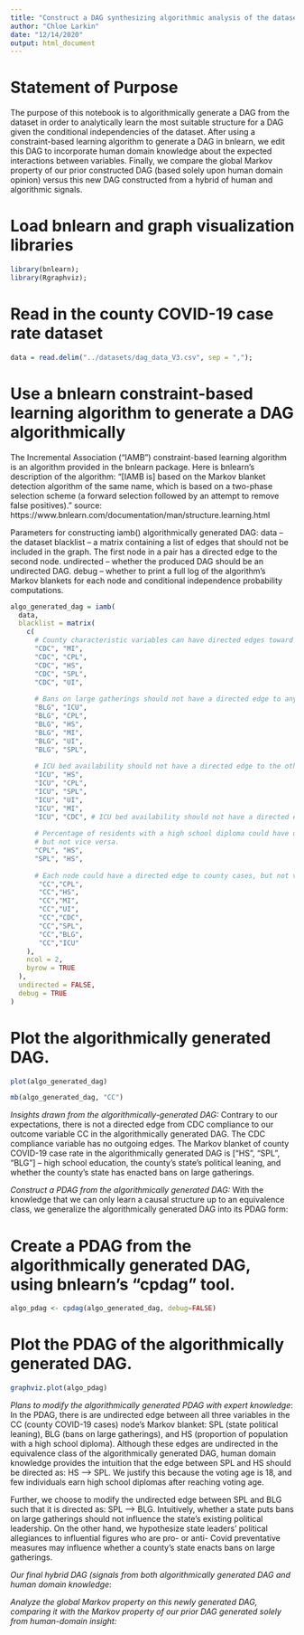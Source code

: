 ```yaml
---
title: "Construct a DAG synthesizing algorithmic analysis of the dataset with expert domain knowledge"
author: "Chloe Larkin"
date: "12/14/2020"
output: html_document
---
```


# Statement of Purpose
The purpose of this notebook is to algorithmically generate a DAG from the dataset in order to analytically learn the most suitable structure for a DAG given
the conditional independencies of the dataset.
After using a constraint-based learning algorithm to generate a DAG in bnlearn, we edit this DAG to incorporate human domain knowledge about the 
expected interactions between variables.
Finally, we compare the global Markov property of our prior constructed DAG (based solely upon human domain opinion) versus this new
DAG constructed from a hybrid of human and algorithmic signals.

# Load bnlearn and graph visualization libraries
```r
library(bnlearn);
library(Rgraphviz);
```

# Read in the county COVID-19 case rate dataset
```r
data = read.delim("../datasets/dag_data_V3.csv", sep = ",");
```

# Use a bnlearn constraint-based learning algorithm to generate a DAG algorithmically
The Incremental Association ("IAMB") constraint-based learning algorithm is an algorithm provided in the bnlearn package.
Here is bnlearn's description of the algorithm:
"[IAMB is] based on the Markov blanket detection algorithm of the same name, which is based on a two-phase selection scheme (a forward selection followed by an attempt to remove false positives)." source: https://www.bnlearn.com/documentation/man/structure.learning.html

Parameters for constructing iamb() algorithmically generated DAG:
data -- the dataset
blacklist -- a matrix containing a list of edges that should not be included in the graph. The first node in a pair has a directed edge to the second node. 
undirected -- whether the produced DAG should be an undirected DAG. 
debug -- whether to print a full log of the algorithm's Markov blankets for each node and conditional independence probability computations.
```r
algo_generated_dag = iamb(
  data,
  blacklist = matrix(
    c(
      # County characteristic variables can have directed edges toward CDC compliance, but not vice versa.
      "CDC", "MI", 
      "CDC", "CPL", 
      "CDC", "HS", 
      "CDC", "SPL", 
      "CDC", "UI", 
      
      # Bans on large gatherings should not have a directed edge to any county characteristic.
      "BLG", "ICU",
      "BLG", "CPL",
      "BLG", "HS",
      "BLG", "MI",
      "BLG", "UI",
      "BLG", "SPL",
      
      # ICU bed availability should not have a directed edge to the other county characteristic variables.
      "ICU", "HS",
      "ICU", "CPL",
      "ICU", "SPL",
      "ICU", "UI",
      "ICU", "MI",
      "ICU", "CDC", # ICU bed availability should not have a directed edge to CDC compliance
      
      # Percentage of residents with a high school diploma could have directed edges to political leanings, 
      # but not vice versa.
      "CPL", "HS",
      "SPL", "HS",
      
      # Each node could have a directed edge to county cases, but not vice versa.
       "CC","CPL",
       "CC","HS", 
       "CC","MI",
       "CC","UI", 
       "CC","CDC", 
       "CC","SPL", 
       "CC","BLG",
       "CC","ICU"
    ),
    ncol = 2,
    byrow = TRUE
  ),
  undirected = FALSE,
  debug = TRUE
)
```

# Plot the algorithmically generated DAG.
```r
plot(algo_generated_dag)
```
```r
mb(algo_generated_dag, "CC")
```

*Insights drawn from the algorithmically-generated DAG:*
Contrary to our expectations, there is not a directed edge from CDC compliance to our outcome variable CC in the algorithmically generated DAG. 
The CDC compliance variable has no outgoing edges. 
The Markov blanket of county COVID-19 case rate in the algorithmically generated DAG is ["HS", "SPL", "BLG"] -- high school education, 
the county's state's political leaning, and whether the county's state has enacted bans on large gatherings. 

*Construct a PDAG from the algorithmically generated DAG:*
With the knowledge that we can only learn a causal structure up to an equivalence class, we generalize the algorithmically generated DAG into its
PDAG form:

# Create a PDAG from the algorithmically generated DAG, using bnlearn's "cpdag" tool.
```r
algo_pdag <- cpdag(algo_generated_dag, debug=FALSE)
```

# Plot the PDAG of the algorithmically generated DAG.
```r
graphviz.plot(algo_pdag)
```


*Plans to modify the algorithmically generated PDAG with expert knowledge*:
In the PDAG, there is are undirected edge between all three variables in the CC (county COVID-19 cases) node's Markov blanket: SPL (state political leaning),
BLG (bans on large gatherings), and HS (proportion of population with a high school diploma). Although these edges are undirected in the equivalence class
of the algorithmically generated DAG, human domain knowledge provides the intuition that the edge between SPL and HS should be directed as: HS --> SPL.
We justify this because the voting age is 18, and few individuals earn high school diplomas after reaching voting age.

Further, we choose to modify the undirected edge between SPL and BLG such that it is directed as: SPL --> BLG. 
Intuitively, whether a state puts bans on large gatherings should not influence the state's existing political leadership.
On the other hand, we hypothesize state leaders' political allegiances to influential figures who are pro- or anti- Covid preventative measures may influence
whether a county's state enacts bans on large gatherings.


*Our final hybrid DAG (signals from both algorithmically generated DAG and human domain knowledge*:


*Analyze the global Markov property on this newly generated DAG, comparing it with the Markov property of our prior DAG generated solely from human-domain insight:*


